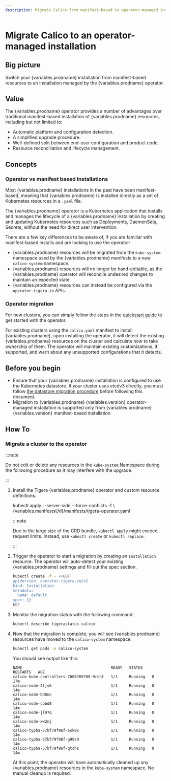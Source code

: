 ```yaml
---
description: Migrate Calico from manifest-based to operator-managed installation
---
```



# Migrate Calico to an operator-managed installation

## Big picture

Switch your {variables.prodname} installation from manifest-based resources to an installation managed by the {variables.prodname} operator.

## Value

The {variables.prodname} operator provides a number of advantages over traditional manifest-based installation of {variables.prodname} resources, including but not limited to:

- Automatic platform and configuration detection.
- A simplified upgrade procedure.
- Well-defined split between end-user configuration and product code.
- Resource reconciliation and lifecycle management.

## Concepts

### Operator vs manifest based installations

Most {variables.prodname} installations in the past have been manifest-based, meaning that {variables.prodname} is installed directly as a set of Kubernetes resources in a `.yaml` file.

The {variables.prodname} operator is a Kubernetes application that installs and manages the lifecycle of a {variables.prodname} installation by creating and updating Kubernetes resources
such as Deployments, DaemonSets, Secrets, without the need for direct user intervention.

There are a few key differences to be aware of, if you are familiar with manifest-based installs and are looking to use the operator:

- {variables.prodname} resources will be migrated from the `kube-system` namespace used by the {variables.prodname} manifests to a new `calico-system` namespace.
- {variables.prodname} resources will no longer be hand-editable, as the {variables.prodname} operator will reconcile undesired changes to maintain an expected state.
- {variables.prodname} resources can instead be configured via the `operator.tigera.io` APIs.

### Operator migration

For new clusters, you can simply follow the steps in the [quickstart guide](../getting-started/kubernetes/quickstart.mdx) to get started with the operator.

For existing clusters using the `calico.yaml` manifest to install {variables.prodname}, upon installing the operator, it will detect the existing {variables.prodname} resources on the cluster
and calculate how to take ownership of them. The operator will maintain existing customizations, if supported, and warn about any unsupported configurations that it detects.

## Before you begin

- Ensure that your {variables.prodname} installation is configured to use the Kubernetes datastore. If your cluster uses etcdv3 directly, you must follow [the datastore migration procedure](datastore-migration.mdx) before following this document.
- Migration to {variables.prodname} {variables.version} operator-managed installation is supported only from {variables.prodname} {variables.version} manifest-based installation

## How To

### Migrate a cluster to the operator

:::note

Do not edit or delete any resources in the `kube-system` Namespace during the following procedure as it may interfere with the upgrade.

:::

1. Install the Tigera {variables.prodname} operator and custom resource definitions.

   <CodeBlock language='bash'>
   kubectl apply --server-side --force-conflicts -f \{variables.manifestsUrl}/manifests/tigera-operator.yaml
   </CodeBlock>

   :::note

   Due to the large size of the CRD bundle, `kubectl apply` might exceed request limits. Instead, use `kubectl create` or `kubectl replace`.

   :::

1. Trigger the operator to start a migration by creating an `Installation` resource. The operator will auto-detect your existing {variables.prodname} settings and fill out the spec section.

   ```bash
   kubectl create -f - <<EOF
   apiVersion: operator.tigera.io/v1
   kind: Installation
   metadata:
     name: default
   spec: {}
   EOF
   ```

1. Monitor the migration status with the following command:

   ```bash
   kubectl describe tigerastatus calico
   ```

1. Now that the migration is complete, you will see {variables.prodname} resources have moved to the `calico-system` namespace.

   ```bash
   kubectl get pods -n calico-system
   ```

   You should see output like this:

   ```
   NAME                                       READY   STATUS    RESTARTS   AGE
   calico-kube-controllers-7688765788-9rqht   1/1     Running   0          17m
   calico-node-4ljs6                          1/1     Running   0          14m
   calico-node-bd8mc                          1/1     Running   0          14m
   calico-node-cpbd8                          1/1     Running   0          14m
   calico-node-jl97q                          1/1     Running   0          14m
   calico-node-xw2nj                          1/1     Running   0          14m
   calico-typha-57bf79f96f-6sk8x              1/1     Running   0          14m
   calico-typha-57bf79f96f-g99s9              1/1     Running   0          14m
   calico-typha-57bf79f96f-qtchs              1/1     Running   0          14m
   ```

   At this point, the operator will have automatically cleaned up any {variables.prodname} resources in the `kube-system` namespace. No manual cleanup is required.
